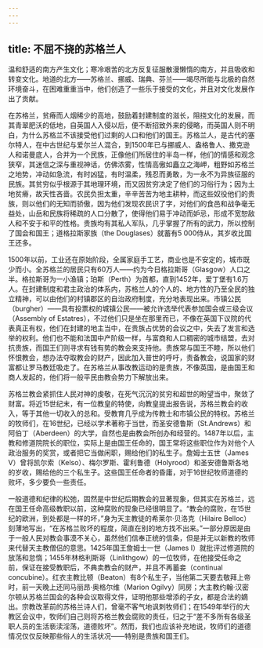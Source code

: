 ```yaml
---
---
---
```

title: 不屈不挠的苏格兰人
---




温和舒适的南方产生文化；寒冷艰苦的北方反复征服散漫懒惰的南方，并且吸收和转变文化。地道的北方——苏格兰、挪威、瑞典、芬兰——竭尽所能与北极的自然环境奋斗，在困难重重当中，他们创造了一些乐于接受的文化，并且对文化发展作出了贡献。

在苏格兰，贫瘠而人烟稀少的高地，鼓励着封建制度的滋长，阻挠文化的发展，而其青翠肥沃的低地，自英国人入侵以后，便不断招致外来的侵略，而英国人则不明白，为什么苏格兰不该接受他们过剩的人口和他们的国王。苏格兰人，是古代的塞尔特人，在中古世纪与爱尔兰人混合，到1500年已与挪威人、盎格鲁人、撒克逊人和诺曼底人，合并为一个民族，正像他们所居住的半岛一样，他们的情感和观念狭窄，其迷信之深与重视神话，仿佛浓雾，性情高傲如矗立之海岬，粗野如苏格兰之地势，冲动如急流，有时凶猛，有时温柔，残忍而勇敢，为一永不为异族征服的民族。其贫穷似乎根源于其地理环境，而又因贫穷决定了他们的习俗行为；因为土地贫瘠，故天性吝啬。农民负担太重，辛辛苦苦为地主耕种，而这些奴役他们的贵族，则以他们的无知而骄傲，因为他们发现农民识了字，对他们的食邑和战争毫无益处，山岳和民族将稀疏的人口分散了，使得他们易于冲动而妒忌，形成不宽恕敌人和不安于和平的性格。贵族均有其私人军队，几乎掌握了所有的武力，所以控制了国会和国王；道格拉斯家族（the Douglases）就蓄有5 000侍从，其岁收比国王还多。

1500年以前，工业还在原始阶段，全属家庭手工艺，商业也是不安定的，城市既少而小。全苏格兰的居民只有60万人——约为今日格拉斯哥（Glasgow）人口之半。格拉斯哥为一小渔镇；珀斯（Perth）为首都，直到1452年，爱丁堡有1.6万人。在封建制度和君主政治的体系内，苏格兰人的个人的、地方性的乃至全民的独立精神，可以由他们的村镇郡区的自治政府制度，充分地表现出来。市镇公民（burgher）——具有投票权的城镇公民——被允许选举代表参加国会或三级会议（Assembly of Estatres），不过他们只是坐在那里而已，不像在英国下议院的代表真正有权，他们在封建的地主当中，在贵族占优势的会议之中，失去了发言和选举的权利。他们也不能和法国中产阶级一样，与富商和人口稠密的城市结盟，去对抗贵族，而国王们则寻求有钱有势的教会来支持他。贵族常与国王不睦，所以他们怀恨教会，想办法夺取教会的财产，因此加入普世的呼吁，责备教会，说国家的财富都让罗马教廷吸走了。在苏格兰从事改教运动的是贵族，不像英国，是由国王和商人发起的，他们将一般平民由教会势力下解放出来。

苏格兰教会紧抓住人民对神的虔敬，在死气沉沉的贫穷和超世的盼望当中，聚敛了财富。将近15世纪末，有一位教皇的特使，向教皇提出报告说，苏格兰教会的收入，等于其他一切收入的总和。受教育几乎成为传教士和市镇公民的特权。苏格兰的牧师们，在16世纪，已经以学术著称于当世，而圣安德鲁斯（St.Andrews）和阿伯丁（Aberdeen）的大学，自然也是由教会所创办和经营的。1487年以后，主教和修道院院长的职位，实际上是由国王任命的，国王常将这些职位作为对他个人政治服务的奖赏，或者把它当做闲职，赐给他们的私生子。詹姆士五世（James V）曾将凯尔索（Kelso）、梅尔罗斯、霍利鲁德（Holyrood）和圣安德鲁斯各地的岁收，赐给他的三个私生子。这些国王任命者的昏庸，对于16世纪牧师道德的败坏，多少要负一些责任。

一般道德和纪律的松弛，固然是中世纪后期教会的显著现象，但其实在苏格兰，远在国王任命高级教职以前，这种腐败的现象已经很明显了。“教会的腐败，在15世纪的欧洲，到处都是一样的坏，”身为天主教徒的希莱尔·贝洛克（Hilaire Belloc）刻薄地写出，“在苏格兰败坏的程度，简直在别的地方找不出来。”一部分原因是由于一般人民对教会事漠不关心，虽然他们信奉正统的信条，但是并无以新教的牧师来代替天主教僧侣的意思。1425年国王詹姆士一世（James Ⅰ）就批评过修道院的放荡和怠惰；1455年林格利斯哥（Linlithgow）的一位牧师，在他接受任命之前，保证在接受教职后，不典卖教会的财产，并且不再蓄妾（continual concubine）。红衣主教比顿（Beaton）有8个私生子，当他第二天要去敬拜上帝时，前一天晚上还同马丽昂·奥格尔维（Marion Ogilvy）同房；大主教约翰·汉密尔顿从苏格兰国会的各种会议取得文件，证明他那些增添的子女，都是合法的嫡出。宗教改革前的苏格兰诗人们，曾毫不客气地讽刺牧师们；在1549年举行的大教区会议中，牧师们自己则将苏格兰教会腐败的责任，归之于“差不多所有各级圣职人员的生活亵渎淫荡，道德败坏”。然而，我们也应该补充地说，牧师们的道德情况仅仅反映那些俗人的生活状况——特别是贵族和国王们。